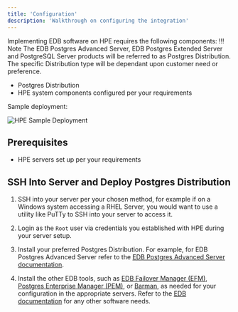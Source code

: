 ```yaml
---
title: 'Configuration'
description: 'Walkthrough on configuring the integration'
---
```


Implementing EDB software on HPE requires the following components:
!!! Note
    The EDB Postgres Advanced Server, EDB Postgres Extended Server and PostgreSQL Server products will be referred to as Postgres Distribution.  The specific Distribution type will be dependant upon customer need or preference.

- Postgres Distribution
- HPE system components configured per your requirements

Sample deployment: 

![HPE Sample Deployment](Images/SampleDeployment.png)

## Prerequisites

- HPE servers set up per your requirements


## SSH Into Server and Deploy Postgres Distribution


1. SSH into your server per your chosen method, for example if on a Windows system accessing a RHEL Server, you would want to use a utility like PuTTy to SSH into your server to access it.

2. Login as the `Root` user via credentials you established with HPE during your server setup.

3. Install your preferred Postgres Distribution. For example, for EDB Postgres Advanced Server refer to the [EDB Postgres Advanced Server documentation](https://www.enterprisedb.com/docs/epas/latest/). 

4. Install the other EDB tools, such as [EDB Failover Manager (EFM)](https://www.enterprisedb.com/docs/efm/latest/), [Postgres Enterprise Manager (PEM)](https://www.enterprisedb.com/docs/pem/latest/), or [Barman](https://www.enterprisedb.com/docs/supported-open-source/barman/), as needed for your configuration in the appropriate servers. Refer to the [EDB documentation](https://www.enterprisedb.com/docs) for any other software needs.




